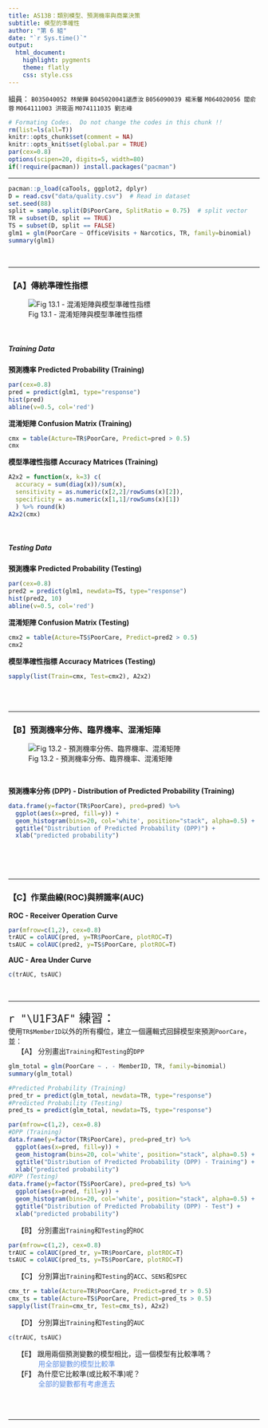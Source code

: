 ```yaml
---
title: AS13B：類別模型、預測機率與商業決策 
subtitle: 模型的準確性
author: "第 6 組"
date: "`r Sys.time()`"
output: 
  html_document:
    highlight: pygments
    theme: flatly
    css: style.css
---
```

組員： `B035040052 林榮鏵` `B045020041諶彥汝` `B056090039 楊禾馨` `M064020056 閻俞蓉` `M064111003 洪筱涵` `M074111035 劉志峰`

```r
# Formating Codes.  Do not change the codes in this chunk !!
rm(list=ls(all=T))
knitr::opts_chunk$set(comment = NA)
knitr::opts_knit$set(global.par = TRUE)
par(cex=0.8)
options(scipen=20, digits=5, width=80)
if(!require(pacman)) install.packages("pacman")
```
<hr>

```r
pacman::p_load(caTools, ggplot2, dplyr)
D = read.csv("data/quality.csv")  # Read in dataset
set.seed(88)
split = sample.split(D$PoorCare, SplitRatio = 0.75)  # split vector
TR = subset(D, split == TRUE)
TS = subset(D, split == FALSE)
glm1 = glm(PoorCare ~ OfficeVisits + Narcotics, TR, family=binomial)
summary(glm1)
```
<br><hr>


### 【A】傳統準確性指標

![Fig 13.1 - 混淆矩陣與模型準確性指標](Fig13.1.JPG)

<br>

##### Training Data

**預測機率 Predicted Probability (Training)**
```r
par(cex=0.8)
pred = predict(glm1, type="response")
hist(pred)
abline(v=0.5, col='red')
```

**混淆矩陣 Confusion Matrix (Training)**
```r
cmx = table(Acture=TR$PoorCare, Predict=pred > 0.5)
cmx
```

**模型準確性指標 Accuracy Matrices (Training)**
```r
A2x2 = function(x, k=3) c(
  accuracy = sum(diag(x))/sum(x),
  sensitivity = as.numeric(x[2,2]/rowSums(x)[2]),
  specificity = as.numeric(x[1,1]/rowSums(x)[1])
  ) %>% round(k)
A2x2(cmx)
```
<br>

##### Testing Data

**預測機率 Predicted Probability (Testing)**
```r
par(cex=0.8)
pred2 = predict(glm1, newdata=TS, type="response")
hist(pred2, 10)
abline(v=0.5, col='red')
```

**混淆矩陣 Confusion Matrix (Testing)**
```r
cmx2 = table(Acture=TS$PoorCare, Predict=pred2 > 0.5)
cmx2
```

**模型準確性指標 Accuracy Matrices (Testing)**
```r
sapply(list(Train=cmx, Test=cmx2), A2x2)
```
<br><br><hr>

### 【B】預測機率分佈、臨界機率、混淆矩陣

![Fig 13.2 - 預測機率分佈、臨界機率、混淆矩陣](Fig13.2.JPG)

<br>

**預測機率分佈 (DPP) - Distribution of Predicted Probability (Training)**
```r
data.frame(y=factor(TR$PoorCare), pred=pred) %>% 
  ggplot(aes(x=pred, fill=y)) + 
  geom_histogram(bins=20, col='white', position="stack", alpha=0.5) +
  ggtitle("Distribution of Predicted Probability (DPP)") +
  xlab("predicted probability")
```
<br><br><br><hr>

### 【C】作業曲線(ROC)與辨識率(AUC)

**ROC - Receiver Operation Curve**
```r
par(mfrow=c(1,2), cex=0.8)
trAUC = colAUC(pred, y=TR$PoorCare, plotROC=T)
tsAUC = colAUC(pred2, y=TS$PoorCare, plotROC=T)
```

**AUC - Area Under Curve**
```r
c(trAUC, tsAUC)
```
<br><hr>

<p class="qiz">
<span style="font-size:24px">`r "\U1F3AF"` 練習： </span><br>
使用`TR$MemberID`以外的所有欄位，建立一個邏輯式回歸模型來預測`PoorCare`，並：<br>
&emsp; 【A】 分別畫出`Training`和`Testing`的`DPP`<br>
</p class="qiz">
```r
glm_total = glm(PoorCare ~ . - MemberID, TR, family=binomial)
summary(glm_total)

#Predicted Probability (Training)
pred_tr = predict(glm_total, newdata=TR, type="response")
#Predicted Probability (Testing)
pred_ts = predict(glm_total, newdata=TS, type="response")
```

```r
par(mfrow=c(1,2), cex=0.8)
#DPP (Training)
data.frame(y=factor(TR$PoorCare), pred=pred_tr) %>% 
  ggplot(aes(x=pred, fill=y)) + 
  geom_histogram(bins=20, col='white', position="stack", alpha=0.5) +
  ggtitle("Distribution of Predicted Probability (DPP) - Training") +
  xlab("predicted probability")
#DPP (Testing)
data.frame(y=factor(TS$PoorCare), pred=pred_ts) %>% 
  ggplot(aes(x=pred, fill=y)) + 
  geom_histogram(bins=20, col='white', position="stack", alpha=0.5) +
  ggtitle("Distribution of Predicted Probability (DPP) - Test") +
  xlab("predicted probability")
```

<p class="qiz">
&emsp; 【B】 分別畫出`Training`和`Testing`的`ROC`<br>
</p class="qiz">
```r
par(mfrow=c(1,2), cex=0.8)
trAUC = colAUC(pred_tr, y=TR$PoorCare, plotROC=T)
tsAUC = colAUC(pred_ts, y=TS$PoorCare, plotROC=T)
```

<p class="qiz">
&emsp; 【C】 分別算出`Training`和`Testing`的`ACC`、`SENS`和`SPEC`<br>
</p class="qiz">
```r
cmx_tr = table(Acture=TR$PoorCare, Predict=pred_tr > 0.5)
cmx_ts = table(Acture=TS$PoorCare, Predict=pred_ts > 0.5)
sapply(list(Train=cmx_tr, Test=cmx_ts), A2x2)
```

<p class="qiz">
&emsp; 【D】 分別算出`Training`和`Testing`的`AUC`<br>
</p class="qiz">
```r
c(trAUC, tsAUC)
```

<p class="qiz">
&emsp; 【E】 跟用兩個預測變數的模型相比，這一個模型有比較準嗎？<br>
&emsp; &emsp;&emsp;&emsp;<font color=#5D8DE2>用全部變數的模型比較準</font><br>
&emsp; 【F】 為什麼它比較準(或比較不準)呢？<br>
&emsp; &emsp;&emsp;&emsp;<font color=#5D8DE2>全部的變數都有考慮進去</font><br><br>
</p class="qiz">


<br><hr><br><br><br>







